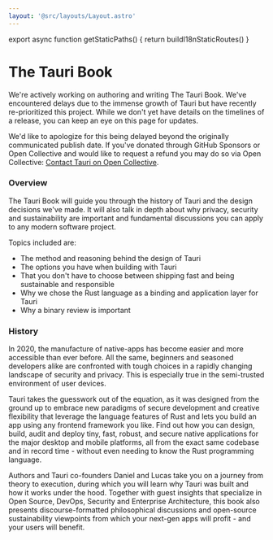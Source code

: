 ```yaml
---
layout: '@src/layouts/Layout.astro'
---
```



export async function getStaticPaths() {
  return buildI18nStaticRoutes()
}


# The Tauri Book

<Callout kind="info" title="Progress Update">
We're actively working on authoring and writing The Tauri Book. We've encountered delays due to the immense growth of Tauri but have recently re-prioritized this project. While we don't yet have details on the timelines of a release, you can keep an eye on this page for updates.

We'd like to apologize for this being delayed beyond the originally communicated publish date. If you've donated through GitHub Sponsors or Open Collective and would like to request a refund you may do so via Open Collective: [Contact Tauri on Open Collective](https://opencollective.com/tauri/contact).

</Callout>

### Overview

The Tauri Book will guide you through the history of Tauri and the design decisions we've made. It will also talk in depth about why privacy, security and sustainability are important and fundamental discussions you can apply to any modern software project.

Topics included are:

- The method and reasoning behind the design of Tauri
- The options you have when building with Tauri
- That you don't have to choose between shipping fast and being sustainable and responsible
- Why we chose the Rust language as a binding and application layer for Tauri
- Why a binary review is important

### History

In 2020, the manufacture of native-apps has become easier and more accessible than ever before. All the same, beginners and seasoned developers alike are confronted with tough choices in a rapidly changing landscape of security and privacy. This is especially true in the semi-trusted environment of user devices.

Tauri takes the guesswork out of the equation, as it was designed from the ground up to embrace new paradigms of secure development and creative flexibility that leverage the language features of Rust and lets you build an app using any frontend framework you like. Find out how you can design, build, audit and deploy tiny, fast, robust, and secure native applications for the major desktop and mobile platforms, all from the exact same codebase and in record time - without even needing to know the Rust programming language.

Authors and Tauri co-founders Daniel and Lucas take you on a journey from theory to execution, during which you will learn why Tauri was built and how it works under the hood. Together with guest insights that specialize in Open Source, DevOps, Security and Enterprise Architecture, this book also presents discourse-formatted philosophical discussions and open-source sustainability viewpoints from which your next-gen apps will profit - and your users will benefit.
